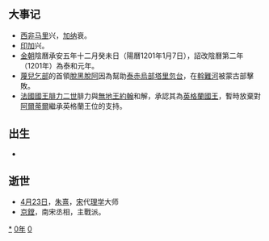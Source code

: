 {{yearTOC|1200|西夏'''[[天慶_(西夏)|天慶]]七年'''；大理'''[[定安_(年號)|定安]]六年'''、'''[[鳳曆_(大理)|鳳曆]]元年'''；金'''[[承安_(金朝)|承安]]五年'''；西辽'''[[天禧_(西遼)|天禧]]二十三年'''；南宋'''[[慶元_(年號)|慶元]]六年'''；越南'''[[天資嘉瑞|天資嘉瑞]]十四年'''；日本'''[[正治_(日本)|正治]]二年'''}}
== 大事记 ==
*[[西非|西非]][[马里|马里]]兴，[[加纳|加纳]]衰。
*[[印加|印加]]兴。
*[[金朝|金朝]]陰曆承安五年十二月癸未日（陽曆1201年1月7日），詔改陰曆第二年（1201年）為泰和元年。
*[[蔑兒乞部|蔑兒乞部]]的首領[[脫黑脫阿|脫黑脫阿]]因為幫助[[泰赤烏部|泰赤烏部]][[塔里忽台|塔里忽台]]，在[[斡難河|斡難河]]被蒙古部擊敗。
*[[法國君主列表|法國國王]][[腓力二世_(法蘭西)|腓力二世]]腓力與[[約翰_(英格蘭國王)|無地王約翰]]和解，承認其為[[英格蘭君主列表|英格蘭國王]]，暫時放棄對[[阿爾蒂爾一世_(布列塔尼)|阿爾蒂爾]]繼承英格蘭王位的支持。

== 出生 ==
*

== 逝世 ==
{{Wikisource year mention}}
* [[4月23日|4月23日]]，[[朱熹|朱熹]]，[[宋|宋]]代[[理学|理学]]大师
*[[京鏜|京鏜]]，南宋丞相，主戰派。
[[Category:1200年|*]]
[[Category:1200年代|0年]]
[[Category:12世纪各年|0]]